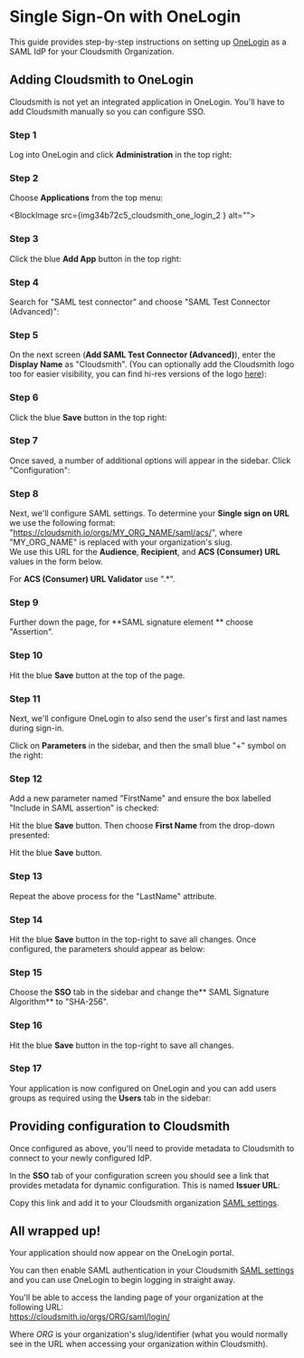 
# Single Sign-On with OneLogin

This guide provides step-by-step instructions on setting up [OneLogin](https://www.onelogin.com/) as a SAML IdP for your Cloudsmith Organization.

## Adding Cloudsmith to OneLogin

Cloudsmith is not yet an integrated application in OneLogin. You'll have to add Cloudsmith manually so you can configure SSO.

### Step 1
Log into OneLogin and click **Administration** in the top right:

<BlockImage src={img82cb58d_cloudsmith_one_login_1} alt=""></BlockImage>

### Step 2
Choose **Applications** from the top menu:

<BlockImage src={img34b72c5_cloudsmith_one_login_2 } alt=""></BlockImage>

### Step 3
Click the blue **Add App** button in the top right:

<BlockImage src={img86bddab_cloudsmith_one_login_3} alt=""></BlockImage>

### Step 4

Search for "SAML test connector" and choose "SAML Test Connector (Advanced)":

<BlockImage src={img0027387_cloudsmith_one_login_4} alt=""></BlockImage>

### Step 5
On the next screen (**Add SAML Test Connector (Advanced)**), enter the **Display Name** as "Cloudsmith". (You can optionally add the Cloudsmith logo too for easier visibility, you can find hi-res versions of the logo [here](https://cloudsmith.com/company/brand)):

### Step 6
Click the blue **Save** button in the top right:

<BlockImage src={img3e15f56_cloudsmith_one_login_6} alt=""></BlockImage>

### Step 7
Once saved, a number of additional options will appear in the sidebar. Click "Configuration":

<BlockImage src={imgadeced6_cloudsmith_one_login_7} alt=""></BlockImage>

### Step 8
Next, we'll configure SAML settings. To determine your **Single sign on URL** we use the following format: "https://cloudsmith.io/orgs/MY_ORG_NAME/saml/acs/", where "MY_ORG_NAME" is replaced with your organization's slug.  
We use this URL for the **Audience**, **Recipient**, and **ACS (Consumer) URL** values in the form below.

For **ACS (Consumer) URL Validator** use ".\*".

<BlockImage src={img21f39b8_Screen_Shot_2019_07_16_at_00_26_21} alt=""></BlockImage>

### Step 9
Further down the page, for **SAML signature element ** choose "Assertion".

<BlockImage src={img9e74fe9_cloudsmith_one_login_9} alt=""></BlockImage>

### Step 10
Hit the blue **Save** button at the top of the page.

### Step 11
Next, we'll configure OneLogin to also send the user's first and last names during sign-in.

Click on **Parameters** in the sidebar, and then the small blue "+" symbol on the right:

<BlockImage src={img24cfb10_1} alt=""></BlockImage>


### Step 12
Add a new parameter named "FirstName" and ensure the box labelled "Include in SAML assertion" is checked:

<BlockImage src={imgaf16926_11} alt=""></BlockImage>

Hit the blue **Save** button. Then choose **First Name** from the drop-down presented:

<BlockImage src={imgfaf1d96_cloudsmith_one_login_11} alt=""></BlockImage>

Hit the blue **Save** button.

### Step 13
Repeat the above process for the "LastName" attribute.

### Step 14
Hit the blue **Save** button in the top-right to save all changes. Once configured, the parameters should appear as below:

<BlockImage src={img08c9329_image} alt=""></BlockImage>

### Step 15
Choose the **SSO** tab in the sidebar and change the** SAML Signature Algorithm** to "SHA-256".

<BlockImage src={imgfa71597_cloudsmith_one_login_12} alt=""></BlockImage>

### Step 16
Hit the blue **Save** button in the top-right to save all changes.

### Step 17
Your application is now configured on OneLogin and you can add users groups as required using the **Users** tab in the sidebar:

<BlockImage src={img43482ad_cloudsmith_one_login_13} alt=""></BlockImage>

## Providing configuration to Cloudsmith

Once configured as above, you'll need to provide metadata to Cloudsmith to connect to your newly configured IdP.

In the **SSO** tab of your configuration screen you should see a link that provides metadata for dynamic configuration. This is named **Issuer URL**:

<BlockImage src={img32b32f1_cloudsmith_one_login_14} alt=""></BlockImage>

Copy this link and add it to your Cloudsmith organization [SAML settings](/securing-your-workspace/single-sign-on#enable-saml).

## All wrapped up!

Your application should now appear on the OneLogin portal.

You can then enable SAML authentication in your Cloudsmith [SAML settings](/securing-your-workspace/single-sign-on#enable-saml) and you can use OneLogin to begin logging in straight away.

You'll be able to access the landing page of your organization at the following URL:  
https://cloudsmith.io/orgs/ORG/saml/login/

Where _ORG_ is your organization's slug/identifier (what you would normally see in the URL when accessing your organization within Cloudsmith).

